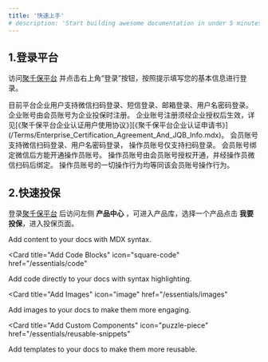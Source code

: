 ```yaml
---
title: '快速上手'
# description: 'Start building awesome documentation in under 5 minutes'
---
```


## 1.登录平台

访问[聚千保平台](https://www.jqbao168.com) 并点击右上角“登录”按钮，按照提示填写您的基本信息进行登录。

<AccordionGroup>
  <Accordion icon="user" title="企业账号登录">
    目前平台企业用户支持微信扫码登录、短信登录、邮箱登录、用户名密码登录。
    企业账号由会员账号为企业投保时注册。
    <Note>
      企业账号注册须经企业授权后生效，详见[《聚千保平台企业认证用户使用协议》][《聚千保平台企业认证申请书》](/Terms/Enterprise_Certification_Agreement_And_JQB_Info.mdx)。
    </Note>
  </Accordion>
  <Accordion icon="building" title="会员账号登录">
    会员账号支持微信扫码登录、用户名密码登录，
  </Accordion>
  <Accordion icon="building" title="操作员账号登录">
    操作员账号仅支持扫码登录。
    <Note>
      会员账号绑定微信后方能开通操作员账号。
      操作员账号由会员账号授权开通，并经操作员微信扫码后绑定。
      操作员账号的一切操作行为均等同该会员账号操作行为。
    </Note>
  </Accordion>
</AccordionGroup>

## 2.快速投保

登录[聚千保平台](https://www.jqbao168.com) 后访问左侧 **产品中心** ，可进入产品库，选择一个产品点击 **我要投保**，进入投保页面。

<CardGroup>

<Card title="Add Content With MDX" icon="file" href="/essentials/markdown">
  Add content to your docs with MDX syntax.
</Card>

<Card
  title="Add Code Blocks"
  icon="square-code"
  href="/essentials/code"
>
  Add code directly to your docs with syntax highlighting.
</Card>

<Card
  title="Add Images"
  icon="image"
  href="/essentials/images"
>
  Add images to your docs to make them more engaging.
</Card>

<Card
  title="Add Custom Components"
  icon="puzzle-piece"
  href="/essentials/reusable-snippets"
>
  Add templates to your docs to make them more reusable.
</Card>

</CardGroup>

